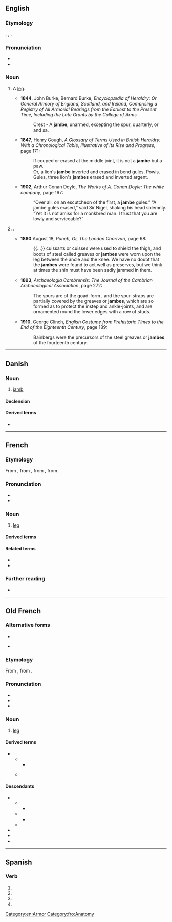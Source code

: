 ==English==

===Etymology===
{{inh|en|enm|jambe}}, {{m|enm|jaumbe}}, {{der|en|fr|jambe}}.

===Pronunciation===
* {{IPA|en|/ˈdʒæm/}}
* {{homophones|en|jam}}

===Noun===
{{en-noun}}

# {{lb|en|heraldry}} A [[leg]].
#* '''1844''', John Burke, Bernard Burke, ''Encyclopædia of Heraldry: Or General Armory of England, Scotland, and Ireland, Comprising a Registry of All Armorial Bearings from the Earliest to the Present Time, Including the Late Grants by the College of Arms''
#*: Crest - A '''jambe''', unarmed, excepting the spur, quarterly, or and sa. 
#* '''1847''', Henry Gough, ''A Glossary of Terms Used in British Heraldry: With a Chronological Table, Illustrative of Its Rise and Progress'', page 171:
#*: If couped or erased at the middle joint, it is not a '''jambe''' but a paw.
#*: Or, a lion&#39;s '''jambe''' inverted and erased in bend gules. Powis. Gules, three lion&#39;s '''jambes''' erased and inverted argent.
#* '''1902''', Arthur Conan Doyle, ''The Works of A. Conan Doyle: The white company'', page 167:
#*: “Over all, on an escutcheon of the first, a '''jambe''' gules.” “A jambe gules erased,” said Sir Nigel, shaking his head solemnly. “Yet it is not amiss for a monkbred man. I trust that you are lowly and serviceable?”
# {{lb|en|often|in the plural}} {{synonym of|en|jambeau||a [[greave]]}}.
#* '''1860''' August 18, ''Punch, Or, The London Charivari'', page 68:
#*: {{...}} cuissarts or cuisses were used to shield the thigh, and boots of steel called greaves or '''jambes''' were worn upon the leg between the ancle{{SIC}} and the knee. We have no doubt that the '''jambes''' were found to act well as preserves, but we think at times the shin must have been sadly jammed in them.
#* '''1893''', ''Archaeologia Cambrensis: The Journal of the Cambrian Archoeological Association'', page 272:
#*: The spurs are of the goad-form , and the spur-straps are partially covered by the greaves or '''jambes''', which are so formed as to protect the instep and ankle-joints, and are ornamented round the lower edges with a row of studs.
#* '''1910''', George Clinch, ''English Costume from Prehistoric Times to the End of the Eighteenth Century'', page 189:
#*: Bainbergs were the precursors of the steel greaves or '''jambes''' of the fourteenth century.

[[Category:en:Armor]]

----

==Danish==

===Noun===
{{da-noun}}

# {{lb|da|poetry}} [[iamb]]

====Declension====
{{da-decl|n|r}}

====Derived terms====
* {{l|da|jambisk}}

----

==French==

===Etymology===
From {{inh|fr|fro|jambe}}, from {{inh|fr|LL.|gamba}}, from {{der|fr|grc|κάμπη}}, from {{der|fr|ine-pro|*kamp-||to bend; crooked}}.

===Pronunciation===
* {{fr-IPA}}
* {{audio|fr|Fr-jambe.ogg|audio}}

===Noun===
{{fr-noun|f}}

# [[leg]]
#: {{uxi|fr|Il marche sur ses deux '''jambes'''.|t=He walks with his two legs.}}
#: {{uxi|fr|[[par-dessus la jambe]]|off-handedly}}

====Derived terms====
{{col3|fr|
|à toutes jambes
|avoir des fourmis dans les jambes
|avoir les jambes en coton
|avoir une tête et des jambes
|enjamber
|faire des ronds de jambe
|faire une belle jambe
|jambage
|jambe de bois
|jambière
|jambon
|la queue entre les jambes
|par-dessous la jambe
|par-dessus la jambe
|partie de jambes en l'air
|prendre ses jambes à son cou
|s'étirer les jambes
|tenir la jambe
}}

====Related terms====
* {{l|fr|gambader}}
* {{l|fr|ingambe}}

===Further reading===
* {{R:TLFi}}

{{C|fr|Anatomy}}

----

==Old French==

===Alternative forms===
* {{alter|fro|gambe}}
* {{qualifier|Picardy}} {{alter|fro|ganbe}}

===Etymology===
From {{der|fro|LL.|gamba}}, from {{der|fro|grc|κάμπη}}.

===Pronunciation===
* {{IPA|fro|/ˈd͡ʒãmbə/|qual=early}}
* {{IPA|fro|/ˈʒãmbə/|qual=late}}
* {{homophones|fro|gambe|ganbe}}

===Noun===
{{fro-noun|f}}

# [[leg]]

====Derived terms====
* {{l|fro|gambon}}
** {{desc|enm||bor=1}}
*** {{desc|en|gammon}}
** {{desc|fr|jambon}} {{see desc}}

====Descendants====
* {{desc|frm|jambe|gambe}}
** {{desc|enm|gambe|bor=1}}
*** {{desc|en|gamb}}
** {{desc|enm|jambe|bor=1}}
*** {{desc|en|jamb}}
** {{desc|fr|jambe}}
* {{desc|nrf|gambe}}
* {{desc|pcd|gambe}}
* {{desc|wa|djambe}}

[[Category:fro:Anatomy]]

----

==Spanish==

===Verb===
{{head|es|verb form}}

# {{es-verb form of|mood=imperative|sense=negative|formal=y|person=2|number=s|ending=ar|jambarse}}
# {{es-verb form of|mood=subjunctive|tense=present|person=1|number=s|ending=ar|jambarse}}
# {{es-verb form of|mood=subjunctive|tense=present|formal=y|person=2|number=s|ending=ar|jambarse}}
# {{es-verb form of|mood=subjunctive|tense=present|person=3|number=s|ending=ar|jambarse}}